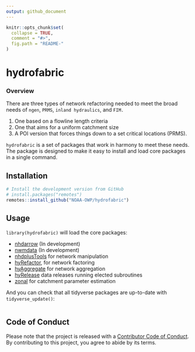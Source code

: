 ```yaml
---
output: github_document
---
```


<!-- README.md is generated from README.Rmd. Please edit that file -->

```r
knitr::opts_chunk$set(
  collapse = TRUE,
  comment = "#>",
  fig.path = "README-"
)
```

# hydrofabric

<!-- badges: start -->

<!-- badges: end -->

### Overview

There are three types of network refactoring needed to meet the broad needs of `ngen`, `PRMS`, `inland hydraulics`, and `FIM.`

  1. One based on a flowline length criteria 
  2. One that aims for a uniform catchment size 
  3. A POI version that forces things down to a set critical locations (PRMS).
  
`hydrofabric` is a set of packages that work in harmony to meet these needs. The package is designed to make it easy to install and load core packages in a single command.

## Installation

```r
# Install the development version from GitHub
# install.packages("remotes")
remotes::install_github("NOAA-OWP/hydrofabric")
```

## Usage

`library(hydrofabric)` will load the core packages: 

* [nhdarrow]() (In development)
* [nwmdata]() (In development)
* [nhdplusTools](https://github.com/usgs-r/nhdplusTools/) for network manipulation
* [hyRefactor](https://github.com/dblodgett-usgs/hyRefactor), for network factoring
* [hyAggregate](https://github.com/mikejohnson51/hyAggregate) for network aggregation
* [hyRelease](https://github.com/mikejohnson51/hyRelease) data releases running elected subroutines
* [zonal](https://github.com/mikejohnson51/zonal) for catchment parameter estimation

And you can check that all tidyverse packages are up-to-date with `tidyverse_update()`:

```r

```

## Code of Conduct

Please note that the project is released with a [Contributor Code of Conduct](). 
By contributing to this project, you agree to abide by its terms.